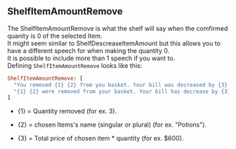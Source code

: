 ## ShelfItemAmountRemove

The ShelfItemAmountRemove is what the shelf will say when the comfirmed quanity is 0 of the selected Item. 
<br/>
It might seem similar to ShelfDescreaseItemAmount but this allows you to have a different speech for when making the quantity 0.
<br/>
It is possible to include more than 1 speech if you want to.
<br/>
Defining `ShelfItemAmountRemove` looks like this:
<br/>
```ruby
ShelfItemAmountRemove: [
  "You removed {1} {2} from you basket. Your bill was decreased by {3}.", 
  "{1} {2} were removed from your basket. Your bill has decrease by {3}."
]
```
- \{1\} = Quantity removed (for ex. 3).

- \{2\} = chosen Items's name (singular or plural) (for ex. "Potions").

- \{3\} = Total price of chosen item * quantity (for ex. $600).

<ImageWithCaption src="/images/documentation/poke-market/ShelfItemAmountRemove 1.png" caption="ShelfItemAmountRemove 1"/>
<ImageWithCaption src="/images/documentation/poke-market/ShelfItemAmountRemove 2.png" caption="ShelfItemAmountRemove 2"/>